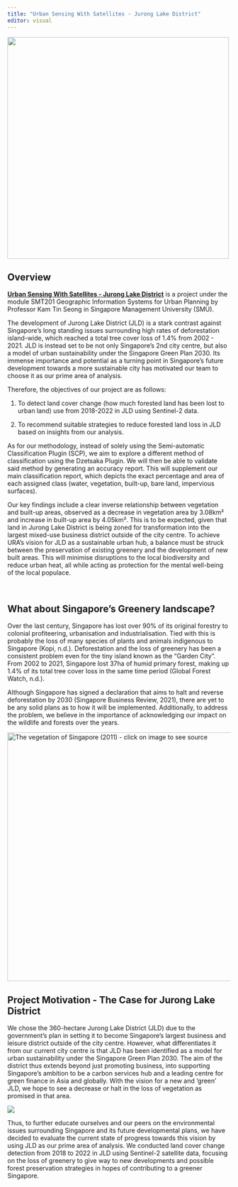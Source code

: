 ```yaml
---
title: "Urban Sensing With Satellites - Jurong Lake District"
editor: visual
---
```


![](images/test-modified.png){fig-align="center" width="500"}

## Overview

[**Urban Sensing With Satellites - Jurong Lake District**]{.underline} is a project under the module SMT201 Geographic Information Systems for Urban Planning by Professor Kam Tin Seong in Singapore Management University (SMU).

The development of Jurong Lake District (JLD) is a stark contrast against Singapore's long standing issues surrounding high rates of deforestation island-wide, which reached a total tree cover loss of 1.4% from 2002 - 2021. JLD is instead set to be not only Singapore's 2nd city centre, but also a model of urban sustainability under the Singapore Green Plan 2030. Its immense importance and potential as a turning point in Singapore's future development towards a more sustainable city has motivated our team to choose it as our prime area of analysis. 

Therefore, the objectives of our project are as follows:

1.  To detect land cover change (how much forested land has been lost to urban land) use from 2018-2022 in JLD using Sentinel-2 data.

2.  To recommend suitable strategies to reduce forested land loss in JLD based on insights from our analysis.

As for our methodology, instead of solely using the Semi-automatic Classification Plugin (SCP), we aim to explore a different method of classification using the Dzetsaka Plugin. We will then be able to validate said method by generating an accuracy report. This will supplement our main classification report, which depicts the exact percentage and area of each assigned class (water, vegetation, built-up, bare land, impervious surfaces).

Our key findings include a clear inverse relationship between vegetation and built-up areas, observed as a decrease in vegetation area by 3.08km² and increase in built-up area by 4.05km². This is to be expected, given that land in Jurong Lake District is being zoned for transformation into the largest mixed-use business district outside of the city centre. To achieve URA's vision for JLD as a sustainable urban hub, a balance must be struck between the preservation of existing greenery and the development of new built areas. This will minimise disruptions to the local biodiversity and reduce urban heat, all while acting as protection for the mental well-being of the local populace.

\

## What about Singapore's Greenery landscape?

Over the last century, Singapore has lost over 90% of its original forestry to colonial profiteering, urbanisation and industrialisation. Tied with this is probably the loss of many species of plants and animals indigenous to Singapore (Kopi, n.d.). Deforestation and the loss of greenery has been a consistent problem even for the tiny island known as the "Garden City". From 2002 to 2021, Singapore lost 37ha of humid primary forest, making up 1.4% of its total tree cover loss in the same time period (Global Forest Watch, n.d.). 

Although Singapore has signed a declaration that aims to halt and reverse deforestation by 2030 (Singapore Business Review, 2021), there are yet to be any solid plans as to how it will be implemented. Additionally, to address the problem, we believe in the importance of acknowledging our impact on the wildlife and forests over the years.

[![The vegetation of Singapore (2011) - click on image to visit source](images/paste-486AA7D1.png){alt="The vegetation of Singapore (2011) - click on image to see source" fig-align="center" width="561"}](https://www.nparks.gov.sg/sbg/research/publications/gardens-bulletin-singapore/-/media/sbg/gardens-bulletin/gbs_63_01,-a-,02_y2011_v63_01,-a-,02/63_01,-a-,02_205_y2011_v63p1,-a-,p2_gbs_pg_205.pdf)

## Project Motivation - The Case for Jurong Lake District

We chose the 360-hectare Jurong Lake District (JLD) due to the government's plan in setting it to become Singapore's largest business and leisure district outside of the city centre. However, what differentiates it from our current city centre is that JLD has been identified as a model for urban sustainability under the Singapore Green Plan 2030. The aim of the district thus extends beyond just promoting business, into supporting Singapore's ambition to be a carbon services hub and a leading centre for green finance in Asia and globally. With the vision for a new and 'green' JLD, we hope to see a decrease or halt in the loss of vegetation as promised in that area.

![](images/paste-2C06D2E8.png)

Thus, to further educate ourselves and our peers on the environmental issues surrounding Singapore and its future developmental plans, we have decided to evaluate the current state of progress towards this vision by using JLD as our prime area of analysis. We conducted land cover change detection from 2018 to 2022 in JLD using Sentinel-2 satellite data, focusing on the loss of greenery to give way to new developments and possible forest preservation strategies in hopes of contributing to a greener Singapore.

\
